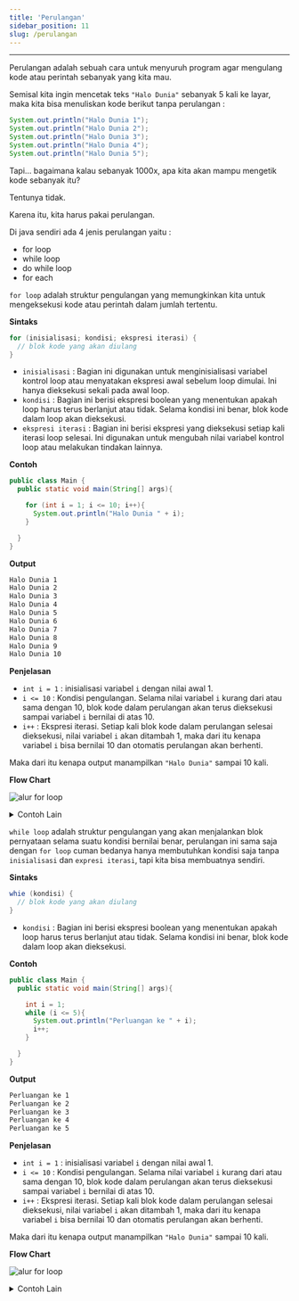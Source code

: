 ```yaml
---
title: 'Perulangan'
sidebar_position: 11
slug: /perulangan
---
```


<hr />

Perulangan adalah sebuah cara untuk menyuruh program agar mengulang kode atau perintah sebanyak yang kita mau.

Semisal kita ingin mencetak teks `"Halo Dunia"` sebanyak 5 kali ke layar, maka kita bisa menuliskan kode berikut tanpa perulangan :

```java
System.out.println("Halo Dunia 1");
System.out.println("Halo Dunia 2");
System.out.println("Halo Dunia 3");
System.out.println("Halo Dunia 4");
System.out.println("Halo Dunia 5");
```

Tapi… bagaimana kalau sebanyak 1000x, apa kita akan mampu mengetik kode sebanyak itu?

Tentunya tidak.

Karena itu, kita harus pakai perulangan.

Di java sendiri ada 4 jenis perulangan yaitu :

- for loop
- while loop
- do while loop
- for each

<Tabs>
<TabItem value="for" default>

`for loop` adalah struktur pengulangan yang memungkinkan kita untuk mengeksekusi kode atau perintah dalam jumlah tertentu.

**Sintaks**

```java
for (inisialisasi; kondisi; ekspresi iterasi) {
  // blok kode yang akan diulang
}
```

- `inisialisasi` : Bagian ini digunakan untuk menginisialisasi variabel kontrol loop atau menyatakan ekspresi awal sebelum loop dimulai. Ini hanya dieksekusi sekali pada awal loop.
- `kondisi` : Bagian ini berisi ekspresi boolean yang menentukan apakah loop harus terus berlanjut atau tidak. Selama kondisi ini benar, blok kode dalam loop akan dieksekusi.
- `ekspresi iterasi` : Bagian ini berisi ekspresi yang dieksekusi setiap kali iterasi loop selesai. Ini digunakan untuk mengubah nilai variabel kontrol loop atau melakukan tindakan lainnya.

**Contoh**

```java
public class Main {
  public static void main(String[] args){

    for (int i = 1; i <= 10; i++){
      System.out.println("Halo Dunia " + i);
    }

  }
}
```

**Output**

```bash
Halo Dunia 1
Halo Dunia 2
Halo Dunia 3
Halo Dunia 4
Halo Dunia 5
Halo Dunia 6
Halo Dunia 7
Halo Dunia 8
Halo Dunia 9
Halo Dunia 10
```

**Penjelasan**

- `int i = 1` : inisialisasi variabel `i` dengan nilai awal 1.
- `i <= 10` : Kondisi pengulangan. Selama nilai variabel `i` kurang dari atau sama dengan 10, blok kode dalam perulangan akan terus dieksekusi sampai variabel `i` bernilai di atas 10.
- `i++` : Ekspresi iterasi. Setiap kali blok kode dalam perulangan selesai dieksekusi, nilai variabel `i` akan ditambah 1, maka dari itu kenapa variabel `i` bisa bernilai 10 dan otomatis perulangan akan berhenti.

Maka dari itu kenapa output manampilkan `"Halo Dunia"` sampai 10 kali.

**Flow Chart**

![alur for loop](/img/java/alur-program-for-loop.png)

<details>
<summary>Contoh Lain</summary>

**Program**

Menampilkan angka genap

```java title="AngkaGenap.java"
public class AngkaGenap {
  public static void main(String[] args){
    for (int i = 0; i < 20; i += 2){
      System.out.println(i);
    }
  }
}
```

```java title="AngkaTerbalik.java"
public class AngkaTerbalik {
  public static void main(String[] args){
    for (int i = 10; i > 10; i--){
      System.out.println(i);
    }
  }
}
```

</details>

</TabItem>
<TabItem value="while">

`while loop` adalah struktur pengulangan yang akan menjalankan blok pernyataan selama suatu kondisi bernilai benar, perulangan ini sama saja dengan `for loop` cuman bedanya hanya membutuhkan kondisi saja tanpa `inisialisasi` dan `expresi iterasi`, tapi kita bisa membuatnya sendiri.

**Sintaks**

```java
whie (kondisi) {
  // blok kode yang akan diulang
}
```


- `kondisi` : Bagian ini berisi ekspresi boolean yang menentukan apakah loop harus terus berlanjut atau tidak. Selama kondisi ini benar, blok kode dalam loop akan dieksekusi.

**Contoh**

```java
public class Main {
  public static void main(String[] args){

    int i = 1;
    while (i <= 5){
      System.out.println("Perluangan ke " + i);
      i++;
    }

  }
}
```

**Output**

```bash
Perluangan ke 1
Perluangan ke 2
Perluangan ke 3
Perluangan ke 4
Perluangan ke 5
```

**Penjelasan**

- `int i = 1` : inisialisasi variabel `i` dengan nilai awal 1.
- `i <= 10` : Kondisi pengulangan. Selama nilai variabel `i` kurang dari atau sama dengan 10, blok kode dalam perulangan akan terus dieksekusi sampai variabel `i` bernilai di atas 10.
- `i++` : Ekspresi iterasi. Setiap kali blok kode dalam perulangan selesai dieksekusi, nilai variabel `i` akan ditambah 1, maka dari itu kenapa variabel `i` bisa bernilai 10 dan otomatis perulangan akan berhenti.

Maka dari itu kenapa output manampilkan `"Halo Dunia"` sampai 10 kali.

**Flow Chart**

![alur for loop](/img/java/alur-program-for-loop.png)

<details>
<summary>Contoh Lain</summary>

**Program**

Menampilkan angka genap

```java
public class Main {
  public static void main(String[] args){
    for (int i = 0; i < 20; i += 2){
      System.out.println(i);
    }
  }
}
```

</details>

</TabItem>

</Tabs>
